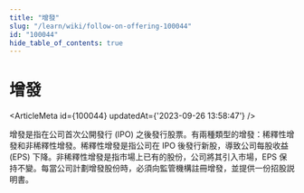```yaml
---
title: "增發"
slug: "/learn/wiki/follow-on-offering-100044"
id: "100044"
hide_table_of_contents: true
---
```



# 增發

<ArticleMeta id={100044} updatedAt={'2023-09-26 13:58:47'} />
<div className='border-solid border-b border-t-0 my-4 border-[var(--ifm-color-gray-300)]' />

增發是指在公司首次公開發行 (IPO) 之後發行股票。有兩種類型的增發：稀釋性增發和非稀釋性增發。稀釋性增發是指公司在 IPO 後發行新股，導致公司每股收益 (EPS) 下降。非稀釋性增發是指市場上已有的股份，公司將其引入市場，EPS 保持不變。每當公司計劃增發股份時，必須向監管機構註冊增發，並提供一份招股説明書。
